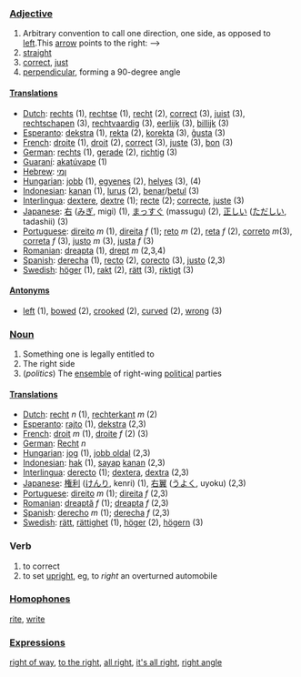 ===[[Adjective]]===

# Arbitrary convention to call one direction, one side, as opposed to [[left]].This [[arrow]] points to the right: -->
# [[straight]]
# [[correct]], [[just]]
# [[perpendicular]], forming a 90-degree angle

====[[Translation]]s====

*[[Dutch]]: [[rechts]] (1), [[rechtse]] (1), [[recht]] (2), [[correct]] (3), [[juist]] (3), [[rechtschapen]] (3), [[rechtvaardig]] (3), [[eerlijk]] (3), [[billijk]] (3)
*[[Esperanto]]: [[dekstra]] (1), [[rekta]] (2), [[korekta]] (3), [[ĝusta]] (3)
*[[French]]: [[droite]] (1), [[droit]] (2), [[correct]] (3), [[juste]] (3), [[bon]] (3)
*[[German]]: [[rechts]] (1), [[gerade]] (2), [[richtig]] (3)
*[[Guaraní]]: [[akatúvape]] (1)
*[[Hebrew]]: [[ןמי]] 
*[[Hungarian]]: [[jobb]] (1), [[egyenes]] (2), [[helyes]] (3), [[]] (4)
*[[Indonesian]]: [[kanan]] (1), [[lurus]] (2), [[benar]]/[[betul]] (3)
*[[Interlingua]]: [[dextere]], [[dextre]] (1); [[recte]] (2); [[correcte]], [[juste]] (3)
*[[Japanese]]: [[右]] ([[みぎ]], migi) (1), [[まっすぐ]] (massugu) (2), [[正しい]] ([[ただしい]], tadashii) (3)
*[[Portuguese]]: [[direito]] ''m'' (1), [[direita]] ''f'' (1); [[reto]] ''m'' (2), [[reta]] ''f'' (2), [[correto]] ''m''(3), [[correta]] ''f'' (3), [[justo]] ''m'' (3), [[justa]] ''f'' (3)
*[[Romanian]]: [[dreapta]] (1), [[drept]] ''m'' (2,3,4)
*[[Spanish]]: [[derecha]] (1), [[recto]] (2), [[corecto]] (3), [[justo]] (2,3)
*[[Swedish]]: [[höger]] (1), [[rakt]] (2), [[rätt]] (3), [[riktigt]] (3)

====[[Antonym]]s====

*[[left]] (1), [[bowed]] (2), [[crooked]] (2), [[curved]] (2), [[wrong]] (3)

===[[Noun]]===

# Something one is legally entitled to
# The right side
# (''politics'') The [[ensemble]] of right-wing [[political]] parties

====[[Translation]]s====

*[[Dutch]]: [[recht]] ''n'' (1), [[rechterkant]] ''m'' (2)
*[[Esperanto]]: [[rajto]] (1), [[dekstra]] (2,3)
*[[French]]: [[droit]] ''m'' (1), [[droite]] ''f'' (2) (3)
*[[German]]: [[Recht]] ''n''
*[[Hungarian]]: [[jog]] (1), [[jobb oldal]] (2,3)
*[[Indonesian]]: [[hak]] (1), [[sayap]] [[kanan]] (2,3)
*[[Interlingua]]: [[derecto]] (1); [[dextera]], [[dextra]] (2,3)
*[[Japanese]]: [[権利]] ([[けんり]], kenri) (1), [[右翼]] ([[うよく]], uyoku) (2,3)
*[[Portuguese]]: [[direito]] ''m'' (1); [[direita]] ''f'' (2,3)
*[[Romanian]]: [[dreaptă]] ''f'' (1); [[dreapta]] ''f'' (2,3)
*[[Spanish]]: [[derecho]] ''m'' (1); [[derecha]] ''f'' (2,3)
*[[Swedish]]: [[rätt]], [[rättighet]] (1), [[höger]] (2), [[högern]] (3)
===Verb===
# to correct
# to set [[upright]], eg, to ''right'' an overturned automobile

===[[Homophone]]s===

[[rite]], [[write]]

===[[Expression]]s===

[[right of way]], [[to the right]], [[all right]], [[it's all right]], [[right angle]]